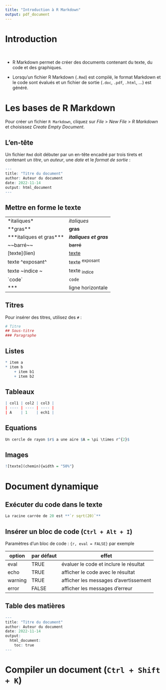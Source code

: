 ```yaml
---
title: "Introduction à R Markdown"
output: pdf_document
---
```


# Introduction

<br>

- R Markdown permet de créer des documents contenant du texte, du code et des graphiques.  

- Lorsqu'un fichier R Markdown (`.Rmd`) est compilé, le format Markdown et le code sont évalués et un fichier de sortie (`.doc`, `.pdf`, `.html`, ...) est généré.

# Les bases de R Markdown

Pour créer un fichier `R Markdown`, cliquez sur *File* > *New File* > *R Markdown* et choisissez *Create Empty Document*.

## L'en-tête

Un fichier `Rmd` doit débuter par un en-tête encadré par trois tirets et contenant un *titre*, un *auteur*, une *date* et le *format de sortie* : 

```r
---
title: "Titre du document"  
author: Auteur du document
date: 2022-11-14
output: html_document
---
```

## Mettre en forme le texte

|                               |                         |
|-------------------------------|-------------------------|
| \*italiques\*                 | *italiques*             |
| \*\*gras\*\*                  | **gras**                |
| \*\*\*italiques et gras\*\*\* | ***italiques et gras*** |
| \~\~barré\~\~                 | ~~barré~~               |
| \[texte](lien)                | [texte](lien)           |
| texte \^exposant\^            | texte ^exposant^        |
| texte \~indice \~             | texte ~indice~          |
| \`code\`                      | `code`                  |
| \***                          | ligne horizontale       |

## Titres

Pour insérer des titres, utilisez des `#` : 

```r
# Titre
## Sous-titre
### Paragraphe
```

## Listes

```r
* item a  
* item b  
    + item b1
    + item b2
```

## Tableaux

```r
| col1 | col2 | col3 |
| ---- | ---- | ---- |
| A    | 1    | ech1 |
```

## Equations

```r
Un cercle de rayon $r$ a une aire $A = \pi \times r^{2}$ 
```

## Images

```r
![texte](chemin){width = "50%"}
```

# Document dynamique

## Exécuter du code dans le texte

```r
La racine carrée de 20 est **`r sqrt(20)`**
```

## Insérer un bloc de code (`Ctrl + Alt + I`)

Paramètres d'un bloc de code : `{r, eval = FALSE}` par exemple

| option  | par défaut | effet                                  |
|---------|------------|----------------------------------------|
| eval    | TRUE       | évaluer le code et inclure le résultat |
| echo    | TRUE       | afficher le code avec le résultat      |
| warning | TRUE       | afficher les messages d'avertissement  |
| error   | FALSE      | afficher les messages d'erreur         |

## Table des matières

```r
---
title: "Titre du document"  
author: Auteur du document
date: 2022-11-14
output: 
  html_document:
    toc: true
---
```

# Compiler un document (`Ctrl + Shift + K`)